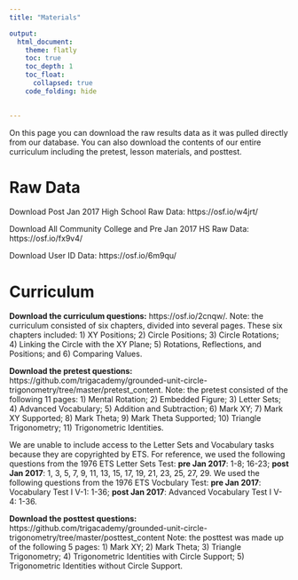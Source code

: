 ```yaml
---
title: "Materials"

output: 
  html_document:
    theme: flatly
    toc: true
    toc_depth: 1
    toc_float:
      collapsed: true
    code_folding: hide
    

---
```


On this page you can download the raw results data as it was pulled directly from our database. You can also download the contents of our entire curriculum including the pretest, lesson materials, and posttest. 

# Raw Data

Download Post Jan 2017 High School Raw Data: https://osf.io/w4jrt/ 

Download All Community College and Pre Jan 2017 HS Raw Data: https://osf.io/fx9v4/

Download User ID Data: https://osf.io/6m9qu/

# Curriculum

**Download the curriculum questions:** https://osf.io/2cnqw/. Note: the curriculum consisted of six chapters, divided into several pages. These six chapters included: 1) XY Positions; 2) Circle Positions; 3) Circle Rotations; 4) Linking the Circle with the XY Plane; 5) Rotations, Reflections, and Positions; and 6) Comparing Values. 

**Download the pretest questions:** https://github.com/trigacademy/grounded-unit-circle-trigonometry/tree/master/pretest_content. Note: the pretest consisted of the following 11 pages: 1) Mental Rotation; 2) Embedded Figure; 3) Letter Sets; 4) Advanced Vocabulary; 5) Addition and Subtraction; 6) Mark XY; 7) Mark XY Supported; 8) Mark Theta; 9) Mark Theta Supported; 10) Triangle Trigonometry; 11) Trigonometric Identities. 

We are unable to include access to the Letter Sets and Vocabulary tasks because they are copyrighted by ETS. For reference, we used the following questions from the 1976 ETS Letter Sets Test: **pre Jan 2017**: 1-8; 16-23; **post Jan 2017**: 1, 3, 5, 7, 9, 11, 13, 15, 17, 19, 21, 23, 25, 27, 29. We used the following questions from the 1976 ETS Vocbulary Test: **pre Jan 2017**: Vocabulary Test I V-1: 1-36; **post Jan 2017**: Advanced Vocabulary Test I V-4: 1-36.

**Download the posttest questions:** https://github.com/trigacademy/grounded-unit-circle-trigonometry/tree/master/posttest_content Note: the posttest was made up of the following 5 pages: 1) Mark XY; 2) Mark Theta; 3) Triangle Trigonometry; 4) Trigonometric Identities with Circle Support; 5) Trigonometric Identities without Circle Support. 
